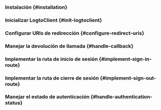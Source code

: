 

<PhpGuideTip />

### Instalación \{#installation}

<Installation />

### Inicializar LogtoClient \{#init-logtoclient}

<InitLogtoClient />

### Configurar URIs de redirección \{#configure-redirect-uris}

<SignInFlowSummary />

<AssumingUrl />

<WebConfigureRedirectUris />

### Manejar la devolución de llamada \{#handle-callback}

<ImplementCallbackRoute />

### Implementar la ruta de inicio de sesión \{#implement-sign-in-route}

<ImplementSignInRoute />

### Implementar la ruta de cierre de sesión \{#implement-sign-out-route}

<ImplementSignOutRoute />

### Manejar el estado de autenticación \{#handle-authentication-status}

<HandleAuthenticationStatus />

<Checkpoint />
